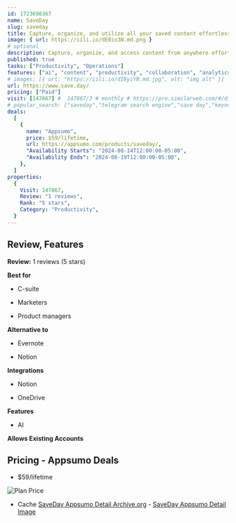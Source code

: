 ```yaml
---
id: 1723698367
name: SaveDay
slug: saveday
title: Capture, organize, and utilize all your saved content effortlessly across multiple devices
image: { url: https://iili.io/dE0io3N.md.png }
# optional
description: Capture, organize, and access content from anywhere effortlesslyGet instant key points and trustworthy answers from saved content
published: true
tasks: ["Productivity", "Operations"]
features: ["ai", "content", "productivity", "collaboration", "analytics"]
# images: [{ url: "https://iili.io/dI8yiYB.md.jpg", alt: "img alt" }]
url: https://www.save.day/
pricing: ["Paid"]
visit: [147867] #  147867/3 # monthly # https://pro.similarweb.com/#/digitalsuite/websiteanalysis/home
# popular_search: ["saveday","telegram search engine","save day","keynote a4尺寸","capcut"]
deals:
  [
    {
      name: "Appsumo",
      price: $59/lifetime,
      url: https://appsumo.com/products/saveday/,
      "Availability Starts": "2024-08-14T12:00:00-05:00",
      "Availability Ends": "2024-08-19T12:00:00-05:00",
    },
  ]
properties:
  {
    Visit: 147867,
    Review: "1 reviews",
    Rank: "5 stars",
    Category: "Productivity",
  }
---
```


## Review, Features

**Review:** 1 reviews (5 stars)

**Best for**

- C-suite

- Marketers

- Product managers

**Alternative to**

- Evernote

- Notion

**Integrations**

- Notion

- OneDrive

**Features**

- AI

**Allows Existing Accounts**

## Pricing - Appsumo Deals

- $59/lifetime

<Img src="https://iili.io/dEVjZXV.png" alt="Plan Price" />

- Cache [SaveDay Appsumo Detail Archive.org](https://web.archive.org/web/*/https://appsumo.com/products/saveday/) - [SaveDay Appsumo Detail Image](https://iili.io/dEVwMTx.png)
